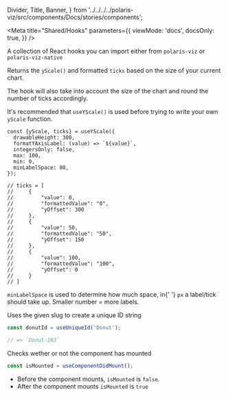 
  Divider,
  Title,
  Banner,
} from '../../../../polaris-viz/src/components/Docs/stories/components';

<Meta
  title="Shared/Hooks"
  parameters={{
    viewMode: 'docs',
    docsOnly: true,
  }}
/>

<Title>🪝 Hooks</Title>

A collection of React hooks you can import either from `polaris-viz` or `polaris-viz-native`

<Title type="h3">
  <code>useYScale()</code>
</Title>

Returns the <code>yScale()</code> and formatted <code>ticks</code> based on the size of your current chart.

The hook will also take into account the size of the chart and round the number of ticks accordingly.

<Banner type="Info">
  It's recommended that <code>useYScale()</code> is used before trying to write
  your own <code>yScale</code> function.
</Banner>

```tsx
const {yScale, ticks} = useYScale({
  drawableHeight: 300,
  formatYAxisLabel: (value) => `${value}`,
  integersOnly: false,
  max: 100,
  min: 0,
  minLabelSpace: 80,
});

// ticks = [
//     {
//         "value": 0,
//         "formattedValue": "0",
//         "yOffset": 300
//     },
//     {
//         "value": 50,
//         "formattedValue": "50",
//         "yOffset": 150
//     },
//     {
//         "value": 100,
//         "formattedValue": "100",
//         "yOffset": 0
//     }
// ]
```

<p>
  <code>minLabelSpace</code> is used to determine how much space, in{' '}
  <code>px</code> a label/tick should take up. Smaller number = more labels.
</p>

<Title type="h3">
  <code>useUniqueId()</code>
</Title>

Uses the given slug to create a unique ID string

```ts
const donutId = useUniqueId('Donut');

// => `Donut-103`
```

<Title type="h3">
  <code>useComponentDidMount()</code>
</Title>

Checks wether or not the component has mounted

```ts
const isMounted = useComponentDidMount();
```

- Before the component mounts, `isMounted` is `false`.
- After the component mounts `isMounted` is `true`
